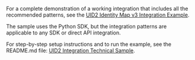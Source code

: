 <!-- Used by 4 docs: guides/integration-advertiser-dataprovider-endpoints.md | guides/integration-advertiser-dataprovider-overview.md | sdks/isdk-ref-java.md | sdks/isdk-ref-python.md -->


For a complete demonstration of a working integration that includes all the recommended patterns, see the [UID2 Identity Map v3 Integration Example](https://github.com/IABTechLab/uid2docs/blob/main/static/examples/identity-map-integration-example).

The sample uses the Python SDK, but the integration patterns are applicable to any SDK or direct API integration.

For step-by-step setup instructions and to run the example, see the README.md file: [UID2 Integration Technical Sample](https://github.com/IABTechLab/uid2docs/blob/main/static/examples/identity-map-integration-example/README.md).
